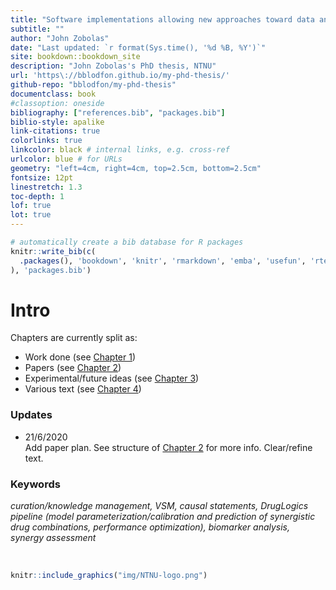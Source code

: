 ```yaml
---
title: "Software implementations allowing new approaches toward data analysis, modeling and integration / curation of biological knowledge for Systems Medicine"
subtitle: ""
author: "John Zobolas"
date: "Last updated: `r format(Sys.time(), '%d %B, %Y')`"
site: bookdown::bookdown_site
description: "John Zobolas's PhD thesis, NTNU"
url: 'https\://bblodfon.github.io/my-phd-thesis/'
github-repo: "bblodfon/my-phd-thesis"
documentclass: book
#classoption: oneside
bibliography: ["references.bib", "packages.bib"]
biblio-style: apalike
link-citations: true
colorlinks: true
linkcolor: black # internal links, e.g. cross-ref
urlcolor: blue # for URLs
geometry: "left=4cm, right=4cm, top=2.5cm, bottom=2.5cm"
fontsize: 12pt
linestretch: 1.3
toc-depth: 1
lof: true
lot: true
---
```


```r
# automatically create a bib database for R packages
knitr::write_bib(c(
  .packages(), 'bookdown', 'knitr', 'rmarkdown', 'emba', 'usefun', 'rtemps'
), 'packages.bib')
```

# Intro {-}

Chapters are currently split as:

- Work done (see [Chapter 1](#phd-work)) 
- Papers (see [Chapter 2](#phd-papers))
- Experimental/future ideas (see [Chapter 3](#phd-ideas))
- Various text (see [Chapter 4](#text))

### Updates {-}

- 21/6/2020  
  Add paper plan. 
  See structure of [Chapter 2](#phd-papers) for more info. 
  Clear/refine text.

### Keywords {-}

<div class="blue-box">
*curation/knowledge management, VSM, causal statements, DrugLogics pipeline 
(model parameterization/calibration and prediction of synergistic drug combinations, performance optimization), biomarker analysis, synergy assessment*
</div>
</br>

```r
knitr::include_graphics("img/NTNU-logo.png")
```
